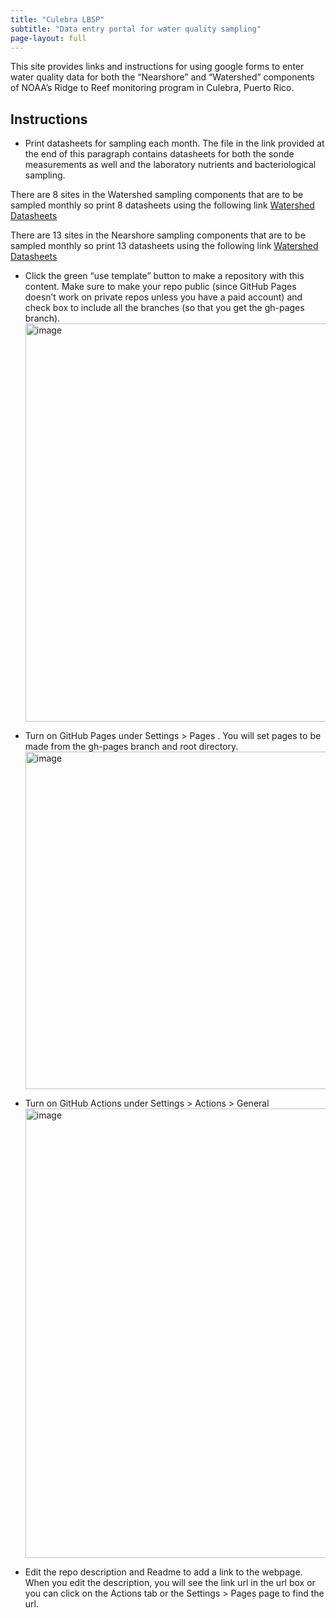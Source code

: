 ```yaml
---
title: "Culebra LBSP"
subtitle: "Data entry portal for water quality sampling"
page-layout: full
---
```


This site provides links and instructions for using google forms to enter water quality data for both the "Nearshore" and "Watershed" components of NOAA's Ridge to Reef monitoring program in Culebra, Puerto Rico. 

## Instructions

* Print datasheets for sampling each month. The file in the link provided at the end of this paragraph contains datasheets for both the sonde measurements as well and the laboratory nutrients and bacteriological sampling. 

There are 8 sites in the Watershed sampling components that are to be sampled monthly so print 8 datasheets using the following link [Watershed Datasheets](https://docs.google.com/document/d/17oZ_msC6d49UCro2x92w2r4P4DCnu0YX/edit)

There are 13 sites in the Nearshore sampling components that are to be sampled monthly so print 13 datasheets using the following link [Watershed Datasheets](https://docs.google.com/document/d/17oZ_msC6d49UCro2x92w2r4P4DCnu0YX/edit)



* Click the green "use template" button to make a repository with this content.  Make sure to make your repo public (since GitHub Pages doesn't work on private repos unless you have a paid account) and check box to include all the branches (so that you get the gh-pages branch).
<img width="637" alt="image" src="https://user-images.githubusercontent.com/2545978/197051535-c43c62de-17e8-40bf-a536-3eea8db250c4.png">

* Turn on GitHub Pages under Settings > Pages . You will set pages to be made from the gh-pages branch and root directory.
<img width="540" alt="image" src="https://user-images.githubusercontent.com/2545978/196808262-3d2262be-b9b5-4897-bba5-fc2f056dd335.png">

* Turn on GitHub Actions under Settings > Actions > General
<img width="719" alt="image" src="https://user-images.githubusercontent.com/2545978/196808404-0c075fcf-db03-4516-88dd-3143b9fca475.png">

* Edit the repo description and Readme to add a link to the webpage. When you edit the description, you will see the link url in the url box or you can click on the Actions tab or the  Settings > Pages page to find the url.
